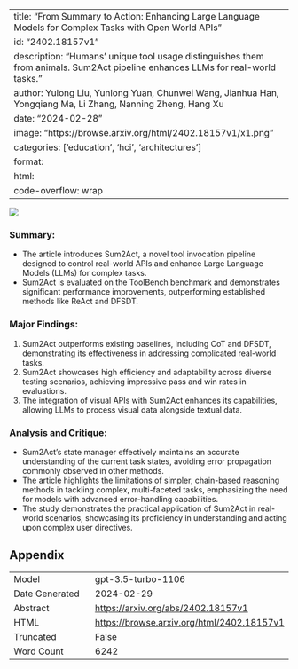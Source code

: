 
---
title: "From Summary to Action: Enhancing Large Language Models for Complex Tasks with Open World APIs"
id: "2402.18157v1"
description: "Humans' unique tool usage distinguishes them from animals. Sum2Act pipeline enhances LLMs for real-world tasks."
author: Yulong Liu, Yunlong Yuan, Chunwei Wang, Jianhua Han, Yongqiang Ma, Li Zhang, Nanning Zheng, Hang Xu
date: "2024-02-28"
image: "https://browse.arxiv.org/html/2402.18157v1/x1.png"
categories: ['education', 'hci', 'architectures']
format:
  html:
    code-overflow: wrap
---

![](https://browse.arxiv.org/html/2402.18157v1/x1.png)

### **Summary:**
- The article introduces Sum2Act, a novel tool invocation pipeline designed to control real-world APIs and enhance Large Language Models (LLMs) for complex tasks.
- Sum2Act is evaluated on the ToolBench benchmark and demonstrates significant performance improvements, outperforming established methods like ReAct and DFSDT.

### **Major Findings:**
1. Sum2Act outperforms existing baselines, including CoT and DFSDT, demonstrating its effectiveness in addressing complicated real-world tasks.
2. Sum2Act showcases high efficiency and adaptability across diverse testing scenarios, achieving impressive pass and win rates in evaluations.
3. The integration of visual APIs with Sum2Act enhances its capabilities, allowing LLMs to process visual data alongside textual data.

### **Analysis and Critique:**
- Sum2Act's state manager effectively maintains an accurate understanding of the current task states, avoiding error propagation commonly observed in other methods.
- The article highlights the limitations of simpler, chain-based reasoning methods in tackling complex, multi-faceted tasks, emphasizing the need for models with advanced error-handling capabilities.
- The study demonstrates the practical application of Sum2Act in real-world scenarios, showcasing its proficiency in understanding and acting upon complex user directives.

## Appendix

|          |          |
|----------|----------|
| Model     | gpt-3.5-turbo-1106       |
| Date Generated     | 2024-02-29       |
| Abstract | [https://arxiv.org/abs/2402.18157v1](https://arxiv.org/abs/2402.18157v1)        |
| HTML     | [https://browse.arxiv.org/html/2402.18157v1](https://browse.arxiv.org/html/2402.18157v1)       |
| Truncated       | False       |
| Word Count       | 6242       |